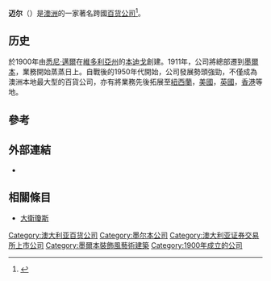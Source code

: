 {{Otheruses|subject=跨国百货公司|other=德国物理学家|尤利乌斯·罗伯特·冯·迈尔}}
{{otheruses|other=德国作曲家|约翰·西蒙·迈尔}}
{{Infobox company
| company_name = Myer
| company_logo = Myer Logo.svg
| company_type = 上市公司 ({{asx|MYR}})
| company_slogan = find wonderful
| foundation = 1900年, 于[[本迪戈_(维多利亚州)|本迪戈]], [[维多利亚州|维多利亚州]], [[澳大利亚|澳大利亚]]
| location = [[墨尔本|墨尔本]], [[澳大利亚|澳大利亚]]
| key_people = [[Sidney_Myer|Sidney Myer]], 创始人<br>Bill Wavish, 主席<br> Bernie Brookes, [[CEO|CEO]]
| num_employees = 
| industry = [[零售|零售]]
| products = 服裝、電器、家具等
| revenue = 
| homepage = [http://www.myer.com.au/ Myer.com.au]
}}
'''迈尔'''（{{lang-en|Myer}}）是[[澳洲|澳洲]]的一家著名跨國[[百货公司|百货公司]]<ref>{{cite news|url=https://www.afndaily.com/australia/4927.html|title=澳洲零售巨头迈尔公司（Myer）尽管销售额下滑3.3％ 但利润仍增长|publisher=澳洲財經見聞|date=2017年5月12日|accessdate=2019年3月19日|archive-date=2019年6月1日|archive-url=https://web.archive.org/web/20190601181125/https://www.afndaily.com/australia/4927.html|dead-url=no}}</ref>。

==历史==
於1900年由[[悉尼·邁爾|悉尼·邁爾]]在[[維多利亞州|維多利亞州]]的[[本迪戈_(维多利亚州)|本迪戈]]創建。1911年，公司將總部遷到[[墨爾本|墨爾本]]，業務開始蒸蒸日上。自戰後的1950年代開始，公司發展勢頭強勁，不僅成為澳洲本地最大型的百貨公司，亦有將業務先後拓展至[[紐西蘭|紐西蘭]]，[[美國|美國]]，[[英國|英國]]，[[香港|香港]]等地。

==參考==
{{reflist}}

==外部連結==
{{Commonscat|Myer}}
* {{Official website|http://www.myer.com.au/}}

== 相關條目 ==
* [[大衛瓊斯|大衛瓊斯]]

[[Category:澳大利亚百货公司|Category:澳大利亚百货公司]]
[[Category:墨尔本公司|Category:墨尔本公司]]
[[Category:澳大利亚证券交易所上市公司|Category:澳大利亚证券交易所上市公司]]
[[Category:墨爾本裝飾風藝術建築|Category:墨爾本裝飾風藝術建築]]
[[Category:1900年成立的公司|Category:1900年成立的公司]]